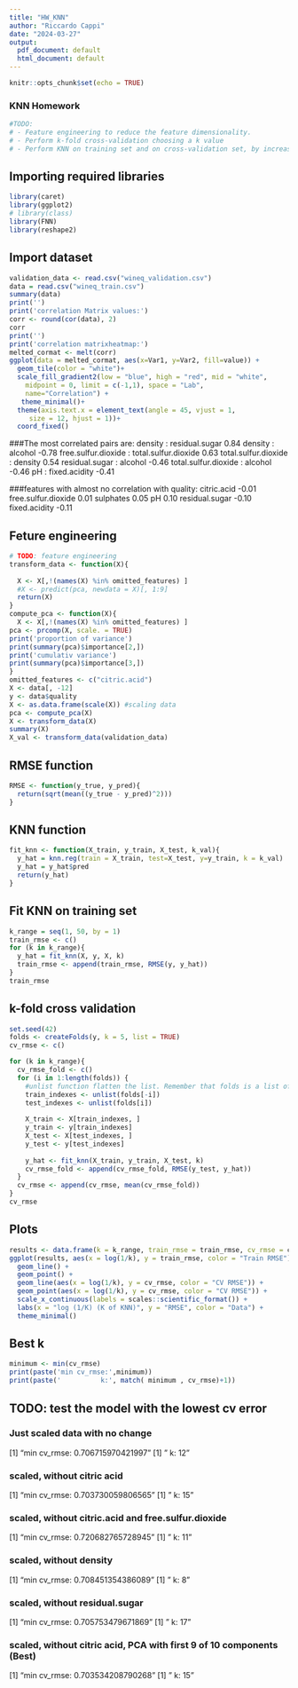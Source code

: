 ```yaml
---
title: "HW_KNN"
author: "Riccardo Cappi"
date: "2024-03-27"
output:
  pdf_document: default
  html_document: default
---
```


```r
knitr::opts_chunk$set(echo = TRUE)
```

### KNN Homework
```r
#TODO:
# - Feature engineering to reduce the feature dimensionality.
# - Perform k-fold cross-validation choosing a k value
# - Perform KNN on training set and on cross-validation set, by increasing K.
```

## Importing required libraries
```r
library(caret)
library(ggplot2)
# library(class)
library(FNN)
library(reshape2)
```

## Import dataset
```r
validation_data <- read.csv("wineq_validation.csv") 
data = read.csv("wineq_train.csv")
summary(data)
print('')
print('correlation Matrix values:')
corr <- round(cor(data), 2)
corr
print('')
print('correlation matrixheatmap:')
melted_cormat <- melt(corr)
ggplot(data = melted_cormat, aes(x=Var1, y=Var2, fill=value)) + 
  geom_tile(color = "white")+
  scale_fill_gradient2(low = "blue", high = "red", mid = "white", 
    midpoint = 0, limit = c(-1,1), space = "Lab", 
    name="Correlation") +
   theme_minimal()+ 
  theme(axis.text.x = element_text(angle = 45, vjust = 1, 
     size = 12, hjust = 1))+
  coord_fixed()


```

###The most correlated pairs are: 
density : residual.sugar      0.84
density : alcohol          -0.78
free.sulfur.dioxide : total.sulfur.dioxide  0.63
total.sulfur.dioxide : density    0.54
residual.sugar : alcohol       -0.46
total.sulfur.dioxide : alcohol   -0.46
pH : fixed.acidity      -0.41


###features with almost no correlation with quality:
citric.acid      -0.01
free.sulfur.dioxide  0.01
sulphates    0.05
pH      0.10
residual.sugar  -0.10
fixed.acidity   -0.11



## Feture engineering
```r
# TODO: feature engineering
transform_data <- function(X){
  
  X <- X[,!(names(X) %in% omitted_features) ]
  #X <- predict(pca, newdata = X)[, 1:9]
  return(X)
}
compute_pca <- function(X){
  X <- X[,!(names(X) %in% omitted_features) ]
pca <- prcomp(X, scale. = TRUE)
print('proportion of variance')
print(summary(pca)$importance[2,])
print('cumulativ variance')
print(summary(pca)$importance[3,])
}
omitted_features <- c("citric.acid")
X <- data[, -12]
y <- data$quality
X <- as.data.frame(scale(X)) #scaling data
pca <- compute_pca(X)
X <- transform_data(X)
summary(X)
X_val <- transform_data(validation_data)
```

## RMSE function
```r
RMSE <- function(y_true, y_pred){
  return(sqrt(mean((y_true - y_pred)^2)))
}
```

## KNN function
```r
fit_knn <- function(X_train, y_train, X_test, k_val){
  y_hat = knn.reg(train = X_train, test=X_test, y=y_train, k = k_val)
  y_hat = y_hat$pred
  return(y_hat)
}
```





## Fit KNN on training set
```r
k_range = seq(1, 50, by = 1)
train_rmse <- c()
for (k in k_range){
  y_hat = fit_knn(X, y, X, k)
  train_rmse <- append(train_rmse, RMSE(y, y_hat))
}
train_rmse
```


## k-fold cross validation
```r
set.seed(42)
folds <- createFolds(y, k = 5, list = TRUE)
cv_rmse <- c()

for (k in k_range){
  cv_rmse_fold <- c()
  for (i in 1:length(folds)) {
    #unlist function flatten the list. Remember that folds is a list of lists
    train_indexes <- unlist(folds[-i]) 
    test_indexes <- unlist(folds[i])
    
    X_train <- X[train_indexes, ]
    y_train <- y[train_indexes]
    X_test <- X[test_indexes, ]
    y_test <- y[test_indexes]
    
    y_hat <- fit_knn(X_train, y_train, X_test, k)
    cv_rmse_fold <- append(cv_rmse_fold, RMSE(y_test, y_hat))
  }
  cv_rmse <- append(cv_rmse, mean(cv_rmse_fold))
}
cv_rmse
```



## Plots
```r
results <- data.frame(k = k_range, train_rmse = train_rmse, cv_rmse = cv_rmse)
ggplot(results, aes(x = log(1/k), y = train_rmse, color = "Train RMSE")) +
  geom_line() +
  geom_point() +
  geom_line(aes(x = log(1/k), y = cv_rmse, color = "CV RMSE")) +
  geom_point(aes(x = log(1/k), y = cv_rmse, color = "CV RMSE")) +
  scale_x_continuous(labels = scales::scientific_format()) +
  labs(x = "log (1/K) (K of KNN)", y = "RMSE", color = "Data") +
  theme_minimal()

```
## Best k
```r

minimum <- min(cv_rmse)
print(paste('min cv_rmse:',minimum))
print(paste('          k:', match( minimum , cv_rmse)+1))

```


## TODO: test the model with the lowest cv error

### Just scaled data with no change
[1] "min cv_rmse: 0.706715970421997"
[1] "          k: 12"

### scaled, without citric acid 
[1] "min cv_rmse: 0.703730059806565"
[1] "          k: 15"

### scaled, without citric.acid and free.sulfur.dioxide
[1] "min cv_rmse: 0.720682765728945"
[1] "          k: 11"

### scaled, without density 
[1] "min cv_rmse: 0.708451354386089"
[1] "          k: 8"

### scaled, without residual.sugar
[1] "min cv_rmse: 0.705753479671869"
[1] "          k: 17"

### scaled, without citric acid, PCA with first 9 of 10 components (Best)
[1] "min cv_rmse: 0.703534208790268"
[1] "          k: 15"